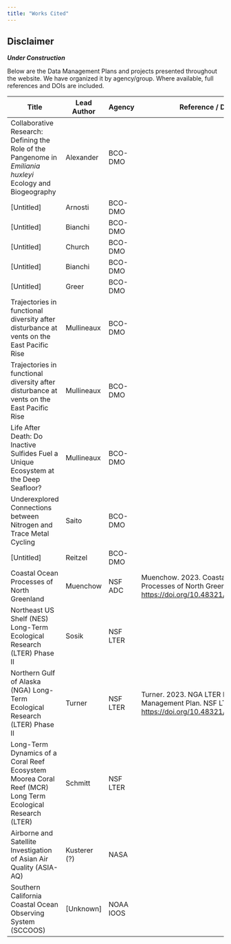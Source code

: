 ```yaml
---
title: "Works Cited"
---
```


:::{ .callout-warning}
## Disclaimer
***Under Construction***
:::

Below are the Data Management Plans and projects presented throughout the website. We have organized it by agency/group. Where available, full references and DOIs are included.


| Title                                                                 | Lead Author    | Agency      | Reference / DOI                                                                                             |
|-----------------------------------------------------------------------|---------------|-------------|------------------------------------------------------------------------------------------------------------|
| Collaborative Research: Defining the Role of the Pangenome in *Emiliania huxleyi* Ecology and Biogeography | Alexander     | BCO-DMO     |                                                                                                            |
| [Untitled]                                                            | Arnosti       | BCO-DMO     |                                                                                                            |
| [Untitled]                                                            | Bianchi       | BCO-DMO     |                                                                                                            |
| [Untitled]                                                            | Church        | BCO-DMO     |                                                                                                            |
| [Untitled]                                                            | Bianchi       | BCO-DMO     |                                                                                                            |
| [Untitled]                                                            | Greer         | BCO-DMO     |                                                                                                            |
| Trajectories in functional diversity after disturbance at vents on the East Pacific Rise | Mullineaux    | BCO-DMO     |                                                                                                            |
| Trajectories in functional diversity after disturbance at vents on the East Pacific Rise | Mullineaux    | BCO-DMO     |                                                                                                            |
| Life After Death: Do Inactive Sulfides Fuel a Unique Ecosystem at the Deep Seafloor? | Mullineaux    | BCO-DMO     |                                                                                                            |
| Underexplored Connections between Nitrogen and Trace Metal Cycling     | Saito         | BCO-DMO     |                                                                                                            |
| [Untitled]                                                            | Reitzel       | BCO-DMO     |                                                                                                            |
| Coastal Ocean Processes of North Greenland                            | Muenchow      | NSF ADC     | Muenchow. 2023. Coastal Ocean Processes of North Greenland. ADC. [https://doi.org/10.48321/D1R316](https://doi.org/10.48321/D1R316) |
| Northeast US Shelf (NES) Long-Term Ecological Research (LTER) Phase II | Sosik        | NSF LTER    |                                                                                                            |
| Northern Gulf of Alaska (NGA) Long-Term Ecological Research (LTER) Phase II | Turner      | NSF LTER    | Turner. 2023. NGA LTER Phase II Data Management Plan. NSF LTER. [https://doi.org/10.48321/D10DBEE0C5](https://doi.org/10.48321/D10DBEE0C5) |
| Long-Term Dynamics of a Coral Reef Ecosystem Moorea Coral Reef (MCR) Long Term Ecological Research (LTER) | Schmitt      | NSF LTER    |                                                                                                            |
| Airborne and Satellite Investigation of Asian Air Quality (ASIA-AQ)   | Kusterer (?)  | NASA        |                                                                                                            |
| Southern California Coastal Ocean Observing System (SCCOOS)           | [Unknown]     | NOAA IOOS   |                                                                                                            |